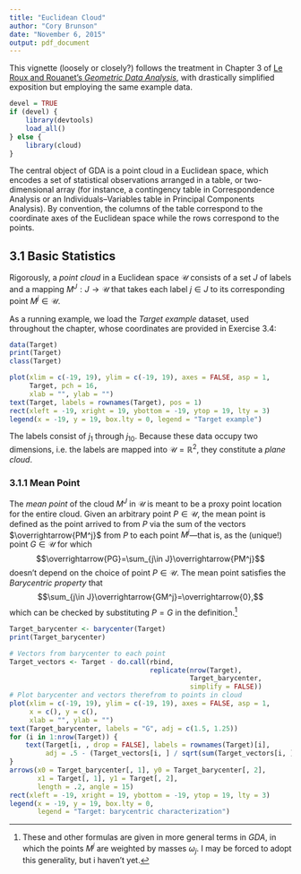 ```yaml
---
title: "Euclidean Cloud"
author: "Cory Brunson"
date: "November 6, 2015"
output: pdf_document
---
```


This vignette (loosely or closely?) follows the treatment in Chapter 3 of [Le Roux and Rouanet's *Geometric Data Analysis*](http://www.springer.com/us/book/9781402022357), with drastically simplified exposition but employing the same example data.

```r
devel = TRUE
if (devel) {
    library(devtools)
    load_all()
} else {
    library(cloud)
}
```

The central object of GDA is a point cloud in a Euclidean space, which encodes a set of statistical observations arranged in a table, or two-dimensional array (for instance, a contingency table in Correspondence Analysis or an Individuals--Variables table in Principal Components Analysis). By convention, the columns of the table correspond to the coordinate axes of the Euclidean space while the rows correspond to the points.

## 3.1 Basic Statistics

Rigorously, a *point cloud* in a Euclidean space $\mathcal{U}$ consists of a set $J$ of labels and a mapping $M^J:J\to\mathcal{U}$ that takes each label $j\in J$ to its corresponding point $M^j\in\mathcal{U}$.

As a running example, we load the *Target example* dataset, used throughout the chapter, whose coordinates are provided in Exercise 3.4:

```r
data(Target)
print(Target)
class(Target)
```

```r
plot(xlim = c(-19, 19), ylim = c(-19, 19), axes = FALSE, asp = 1,
     Target, pch = 16,
     xlab = "", ylab = "")
text(Target, labels = rownames(Target), pos = 1)
rect(xleft = -19, xright = 19, ybottom = -19, ytop = 19, lty = 3)
legend(x = -19, y = 19, box.lty = 0, legend = "Target example")
```

The labels consist of $j_1$ through $j_{10}$. Because these data occupy two dimensions, i.e. the labels are mapped into $\mathcal{U}=\mathbb{R}^2$, they constitute a *plane cloud*.

### 3.1.1 Mean Point

The *mean point* of the cloud $M^J$ in $\mathcal{U}$ is meant to be a proxy point location for the entire cloud. Given an arbitrary point $P\in\mathcal{U}$, the mean point is defined as the point arrived to from $P$ via the sum of the vectors $\overrightarrow{PM^j}$ from $P$ to each point $M^j$---that is, as the (unique!) point $G\in\mathcal{U}$ for which $$\overrightarrow{PG}=\sum_{j\in J}\overrightarrow{PM^j}$$ doesn't depend on the choice of point $P\in\mathcal{U}$. The mean point satisfies the *Barycentric property* that $$\sum_{j\in J}\overrightarrow{GM^j}=\overrightarrow{0},$$ which can be checked by substituting $P=G$ in the definition.[^1]

```r
Target_barycenter <- barycenter(Target)
print(Target_barycenter)
```

```r
# Vectors from barycenter to each point
Target_vectors <- Target - do.call(rbind,
                                   replicate(nrow(Target),
                                             Target_barycenter,
                                             simplify = FALSE))
# Plot barycenter and vectors therefrom to points in cloud
plot(xlim = c(-19, 19), ylim = c(-19, 19), axes = FALSE, asp = 1,
     x = c(), y = c(),
     xlab = "", ylab = "")
text(Target_barycenter, labels = "G", adj = c(1.5, 1.25))
for (i in 1:nrow(Target)) {
    text(Target[i, , drop = FALSE], labels = rownames(Target)[i],
         adj = .5 - (Target_vectors[i, ] / sqrt(sum(Target_vectors[i, ] ^ 2))))
}
arrows(x0 = Target_barycenter[, 1], y0 = Target_barycenter[, 2],
       x1 = Target[, 1], y1 = Target[, 2],
       length = .2, angle = 15)
rect(xleft = -19, xright = 19, ybottom = -19, ytop = 19, lty = 3)
legend(x = -19, y = 19, box.lty = 0,
       legend = "Target: barycentric characterization")
```

[^1]: These and other formulas are given in more general terms in *GDA*, in which the points $M^j$ are weighted by masses $\omega_j$. I may be forced to adopt this generality, but i haven't yet.